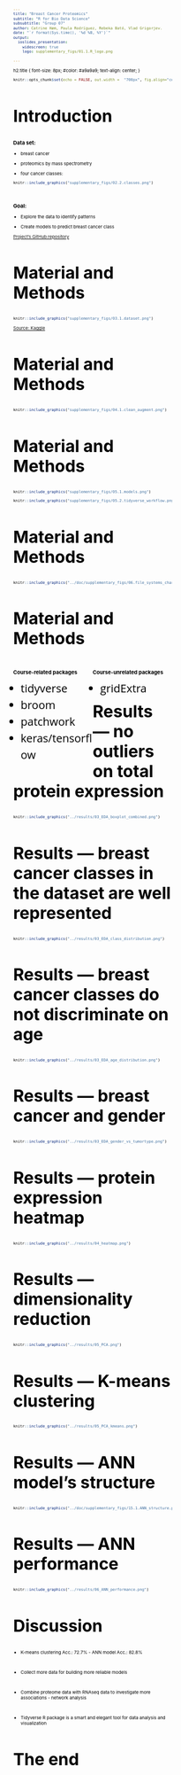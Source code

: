 ```yaml
---
title: "Breast Cancer Proteomics"
subtitle: "R for Bio Data Science"
subsubtitle: "Group 07"
author: Catrine Høm, Paula Rodríguez, Rebeka Bató, Vlad Grigorjev.
date: "`r format(Sys.time(), '%d %B, %Y')`"
output:
  ioslides_presentation:
    widescreen: true
    logo: supplementary_figs/01.1.R_logo.png

---
```

<style>
/* Fonts and Spacing */
article p, article li, article li.build, section p, section li{
  font-family: 'Open Sans','Helvetica', 'Crimson Text', 'Garamond',  'Palatino', sans-serif;
  text-align: justify;
  font-size:20px;
  line-height: 1.5em;
  color: Black;
}
h2 { /* Header 2 */
font-size: 30px;
#color: Black;
}
  
body{ /* Normal */
font-size: 8px;
color: Black;
}


</style>

h2.title {
font-size: 8px;
#color: #a9a9a9;
text-align: center;
}
```r
knitr::opts_chunk$set(echo = FALSE, out.width =  "700px", fig.align="center")
```

## Introduction {data-background="supplementary_figs/02.1.breast.jpg" data-background-size=cover}
### Data set:

* breast cancer

* proteomics by mass spectrometry

* four cancer classes:
  
```r
knitr::include_graphics("supplementary_figs/02.2.classes.png")
```
&nbsp;

### Goal:
* Explore the data to identify patterns

* Create models to predict breast cancer class
&nbsp; 

[Project's GitHub repository](https://github.com/rforbiodatascience/2020_group07)


## Material and Methods {data-background=#ffffff}

```r
knitr::include_graphics("supplementary_figs/03.1.dataset.png")
```
[Source: Kaggle](https://www.kaggle.com/piotrgrabo/breastcancerproteomes#clinical_data_breast_cancer.csv)

## Material and Methods {data-background=#ffffff}

```r
knitr::include_graphics("supplementary_figs/04.1.clean_augment.png")
```

## Material and Methods {data-background=#ffffff}


```r
knitr::include_graphics("supplementary_figs/05.1.models.png")
```
  
  
```r
knitr::include_graphics("supplementary_figs/05.2.tidyverse_workflow.png")
```

## Material and Methods {data-background=#ffffff}
```r
knitr::include_graphics("../doc/supplementary_figs/06.file_systems_chart.png")
```

## Material and Methods {data-background=#ffffff}
<div style="float: left; width: 50%;">
### Course-related packages

* tidyverse
* broom
* patchwork
* keras/tensorflow

</div>
<div style="float: right; width: 50%;">
### Course-unrelated packages
* gridExtra

</div>

## Results --- no outliers on total protein expression {data-background=#ffffff}

```r
knitr::include_graphics("../results/03_EDA_boxplot_combined.png")
```

## Results --- breast cancer classes in the dataset are well represented  {data-background=#ffffff}

```r
knitr::include_graphics("../results/03_EDA_class_distribution.png")
```

## Results --- breast cancer classes do not discriminate on age {data-background=#ffffff}
```r
knitr::include_graphics("../results/03_EDA_age_distribution.png")
```

## Results --- breast cancer and gender {data-background=#ffffff}
```r
knitr::include_graphics("../results/03_EDA_gender_vs_tumortype.png")
```

## Results --- protein expression heatmap {data-background=#ffffff}
```r
knitr::include_graphics("../results/04_heatmap.png")
```

## Results --- dimensionality reduction {data-background=#ffffff}
```r
knitr::include_graphics("../results/05_PCA.png")
```

## Results --- K-means clustering  {data-background=#ffffff}
```r
knitr::include_graphics("../results/05_PCA_kmeans.png")
```

## Results --- ANN model's structure {data-background=#ffffff}
```r
knitr::include_graphics("../doc/supplementary_figs/15.1.ANN_structure.png")
```

## Results --- ANN performance {data-background=#ffffff}
```r
knitr::include_graphics("../results/06_ANN_performance.png")
```

## Discussion {data-background=#ffffff}


* K-means clustering Acc.: 72.7% - ANN model Acc.: 82.8%

&nbsp;
  
* Collect more data for building more reliable models

&nbsp;
 
* Combine proteome data with RNAseq data to investigate more associations - network analysis

&nbsp;
  
* Tidyverse R package is a smart and elegant tool for data analysis and visualization


## The end {data-background="supplementary_figs/18.1.final_background.jpg" data-background-size=cover}






